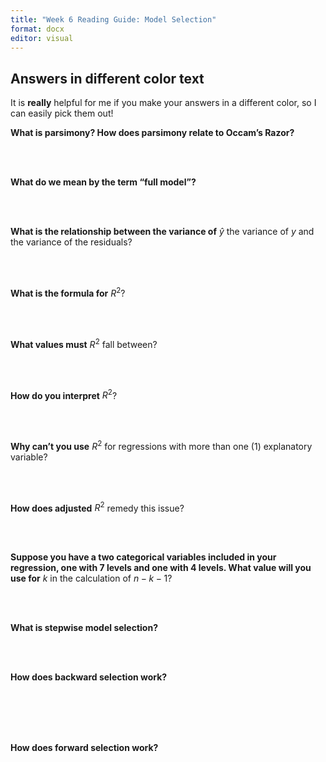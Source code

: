 ```yaml
---
title: "Week 6 Reading Guide: Model Selection"
format: docx
editor: visual
---
```


::: callout-warning
## Answers in different color text

It is **really** helpful for me if you make your answers in a different color, so I can easily pick them out!
:::

**What is parsimony? How does parsimony relate to Occam's Razor?**

</br> </br>

**What do we mean by the term "full model"?**

</br> </br>

**What is the relationship between the variance of** $\hat{y}$ the variance of $y$ and the variance of the residuals?

</br> </br>

**What is the formula for** $R^2$?

</br> </br>

**What values must** $R^2$ fall between?

</br> </br>

**How do you interpret** $R^2$?

</br> </br>

**Why can't you use** $R^2$ for regressions with more than one (1) explanatory variable?

</br> </br>

**How does adjusted** $R^2$ remedy this issue?

</br> </br>

**Suppose you have a two categorical variables included in your regression, one with 7 levels and one with 4 levels. What value will you use for** $k$ in the calculation of $n - k - 1$?

</br> </br>

**What is stepwise model selection?**

</br> </br>

**How does backward selection work?**

</br> </br> </br> </br>

**How does forward selection work?**

</br> </br> </br> </br>
